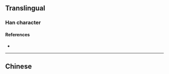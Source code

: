 {{character info/new}}
{{also|廢|廃}}
==Translingual==
{{Han simplified forms|廢|廃|废}}
===Han character===
{{Han char|rn=53|rad=广|as=05|sn=8|four=|canj=IIVE|ids=⿸广发}}

====References====
* {{Han ref|kx=0345.081|hdz=20880.030|uh=5E9F|ud=24223}}

----

==Chinese==
{{zh-see|廢}}